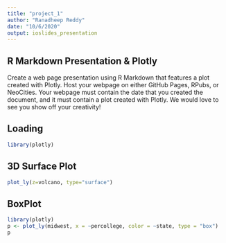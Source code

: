 ---
title: "project_1"
author: "Ranadheep Reddy"
date: "10/6/2020"
output: ioslides_presentation
---

## R Markdown Presentation & Plotly

Create a web page presentation using R Markdown that features a plot created with Plotly. Host your webpage on either GitHub Pages, RPubs, or NeoCities. Your webpage must contain the date that you created the document, and it must contain a plot created with Plotly. We would love to see you show off your creativity!

## Loading

```{r, results=FALSE}
library(plotly)
```

## 3D Surface Plot

```{r volcano, comment=FALSE, warning=FALSE}
plot_ly(z=volcano, type="surface")
```

## BoxPlot

```{r, comment=FALSE, warning=FALSE}
library(plotly)
p <- plot_ly(midwest, x = ~percollege, color = ~state, type = "box")
p
```


